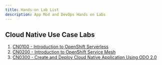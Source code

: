 ```yaml
---
title: Hands-on Lab List
description: App Mod and DevOps Hands on Labs
---
```




## Cloud Native Use Case Labs

1. [CN0100 - Introduction to OpenShift Serverless](/labs/cloudnative-labs/cn0100-knative-serving/)
2. [CN0200 - Introduction to OpenShift Service Mesh](/labs/cloudnative-labs/cn0200-istio/)
3. [CN0300 - Create and Deploy Cloud Native Application Using ODO 2.0](/labs/cloudnative-labs/cn0300-odo/)